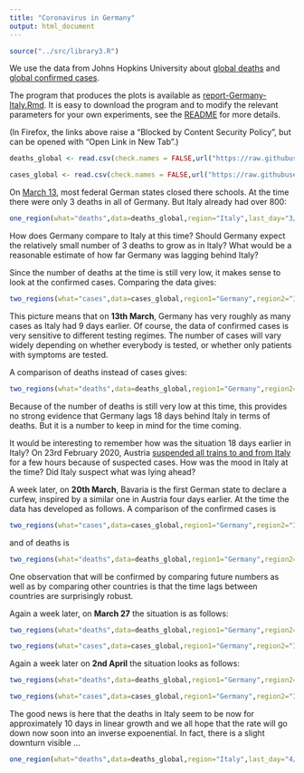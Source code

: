 ```yaml
---
title: "Coronavirus in Germany"
output: html_document
---
```


```r
source("../src/library3.R")
```

We use the data from Johns Hopkins University about [global deaths](https://github.com/CSSEGISandData/COVID-19/blob/master/csse_covid_19_data/csse_covid_19_time_series/time_series_covid19_deaths_global.csv)  and [global confirmed cases](https://github.com/CSSEGISandData/COVID-19/blob/master/csse_covid_19_data/csse_covid_19_time_series/time_series_covid19_confirmed_global.csv).

The program that produces the plots is available as [report-Germany-Italy.Rmd](https://github.com/alexhkurz/coronavirus-in-R/blob/master/reports/report-Germany-Italy.Rmd). It is easy to download the program and to modify the relevant parameters for your own experiments, see the [README](https://github.com/alexhkurz/coronavirus-in-R/) for more details.

(In Firefox, the links above raise a "Blocked by Content Security Policy", but can be opened with "Open Link in New Tab".)
    
```r
deaths_global <- read.csv(check.names = FALSE,url("https://raw.githubusercontent.com/CSSEGISandData/COVID-19/master/csse_covid_19_data/csse_covid_19_time_series/time_series_covid19_deaths_global.csv"))

cases_global <- read.csv(check.names = FALSE,url("https://raw.githubusercontent.com/CSSEGISandData/COVID-19/master/csse_covid_19_data/csse_covid_19_time_series/time_series_covid19_confirmed_global.csv"))
```

On [March 13](https://en.wikipedia.org/wiki/2020_coronavirus_pandemic_in_Germany), 
most federal German states closed there schools. At the time there were only 3 deaths in all of Germany.  But Italy already had over 800:

```r
one_region(what="deaths",data=deaths_global,region="Italy",last_day="3/12/20",range=11)
```

How does Germany compare to Italy at this time? Should Germany expect the relatively small number of 3 deaths to grow as in Italy? What would be a reasonable estimate of how far Germany was lagging behind Italy?

Since the number of deaths at the time is still very low, it makes sense to look at the confirmed cases. Comparing the data gives:  

```r
two_regions(what="cases",data=cases_global,region1="Germany",region2="Italy",last_day="3/12/20",range=12,lag=9)
```

This picture means that on **13th March**, Germany has very roughly as many cases as Italy had 9 days earlier. Of course, the data of confirmed cases is very sensitive to different testing regimes. The number of cases will vary widely depending on whether everybody is tested, or whether only  patients with symptoms are tested.

A comparison of deaths instead of cases gives:

```r
two_regions(what="deaths",data=deaths_global,region1="Germany",region2="Italy",last_day="3/12/20",range=12,lag=18)
```

Because of the number of deaths is still very low at this time, this provides no strong evidence that Germany lags 18 days behind Italy in terms of deaths. But it is a number to keep in mind for the time coming.

It would be interesting to remember how was the situation 18 days earlier in Italy? On 23rd February 2020, Austria 
[suspended all trains to and from Italy](https://en.wikipedia.org/wiki/2020_coronavirus_pandemic_in_Italy#Travel_restrictions) 
for a few hours because of suspected cases. How was the mood in Italy at the time? Did Italy suspect what was lying ahead?
  
A week later, on **20th March**, Bavaria is the first German state to declare a curfew, 
inspired by a similar one in Austria four days earlier. 
At the time the data has developed as follows. A comparison of the confirmed cases is

```r
two_regions(what="cases",data=cases_global,region1="Germany",region2="Italy",last_day="3/19/20",range=18,lag=9) 
```

and of deaths is

```r
two_regions(what="deaths",data=deaths_global,region1="Germany",region2="Italy",last_day="3/19/20",range=18,lag=19) 
```

One observation that will be confirmed by comparing future numbers as well as by comparing other countries is that the time lags between countries are surprisingly robust.

Again a week later, on **March 27** the situation is as follows:

```r
two_regions(what="deaths",data=deaths_global,region1="Germany",region2="Italy",last_day="3/27/20",lag=19)
```

```r
two_regions(what="cases",data=cases_global,region1="Germany",region2="Italy",last_day="3/27/20",lag=9)
```

Again a week later on **2nd April** the situation looks as follows:

```r
two_regions(what="deaths",data=deaths_global,region1="Germany",region2="Italy",last_day="4/2/20",lag=22)
```

```r
two_regions(what="cases",data=cases_global,region1="Germany",region2="Italy",last_day="4/2/20",lag=10)
```

The good news is here that the deaths in Italy seem to be now for approximately 10 days in linear growth and we all hope that the rate will go down now soon into an inverse expoenential. In fact, there is a slight downturn visible ...

```r
one_region(what="deaths",data=deaths_global,region="Italy",last_day="4/2/20")
```
